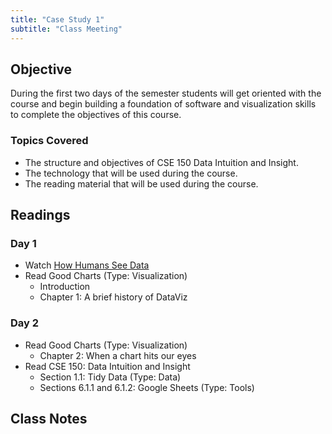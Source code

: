 ```yaml
---
title: "Case Study 1"
subtitle: "Class Meeting"
---
```


## Objective 

During the first two days of the semester students will get oriented with the course and begin building a foundation of software and visualization skills to complete the objectives of this course.

### Topics Covered

* The structure and objectives of CSE 150 Data Intuition and Insight.
* The technology that will be used during the course.
* The reading material that will be used during the course.

## Readings

### Day 1  

* Watch [How Humans See Data](https://www.youtube.com/watch?v=fSgEeI2Xpdc)
* Read Good Charts (Type: Visualization)
  + Introduction
  + Chapter 1: A brief history of DataViz 

### Day 2 

* Read Good Charts (Type: Visualization)
  + Chapter 2: When a chart hits our eyes
* Read CSE 150: Data Intuition and Insight
  + Section 1.1: Tidy Data (Type: Data)
  + Sections 6.1.1 and 6.1.2: Google Sheets (Type: Tools)
  
## Class Notes  